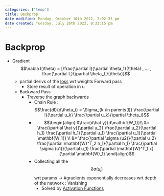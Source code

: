 ```yaml
---
categories: ['temp']
title: Backprop
date modified: Monday, October 10th 2022, 2:02:33 pm
date created: Tuesday, July 26th 2022, 8:33:15 pm
---
```


# Backprop
- Gradient $$\nabla l(\theta) = [\frac{\partial l}{\partial \theta_1}(\theta) , … , \frac{\partial L}{\partial \theta_L}(\theta)]$$
	- partial derivs of the [loss](loss.qmd) wrt weights
	 Forward pass
		- Store result of operation in u
	- Backward Pass
		- Traverse the graph backwards
			- Chain Rule : $$\frac{dl}{d\theta_i} = \Sigma_{k \in parents(l)} \frac{\partial l}{\partial u_k} \frac{\partial u_k}{\partial \theta_i}$$
			- $$\begin{align} &\frac{d\hat y}{d\mathbf{W_1}}\\ &= \frac{\partial \hat y}{\partial u_2} \frac{\partial u_2}{\partial h_1} \frac{\partial h_1}{\partial u_1} \frac{\partial u_1}{\partial \mathbf{W_1}} \\ &= \frac{\partial \sigma (u2)}{\partial u_2} \frac{\partial \mathbf{W}^T_2 h_1}{\partial h_1} \frac{\partial \sigma (u1)}{\partial u_1} \frac{\partial \mathbf{W}^T_1 x}{\partial \mathbf{W}_1} \end{align}$$
			- Collecting all the $$\partial \sigma(u_i)$$ wrt params -> #gradients exponentially decreases wrt depth of the network : Vanishing
				- Solved by [Activation Functions](Activation%20Functions.qmd)



